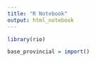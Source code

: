 ```yaml
---
title: "R Notebook"
output: html_notebook
---
```


```r
library(rio)

base_provincial = import()
```

```r

```

```r

```

```r

```

